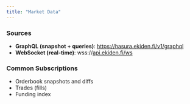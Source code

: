 ```yaml
---
title: "Market Data"
---
```


### **Sources**

- **GraphQL (snapshot \+ queries)**: https://hasura.ekiden.fi/v1/graphql
- **WebSocket (real-time)**: wss://[api.ekiden.fi/ws](http://api.ekiden.fi/ws)

### **Common Subscriptions**

- Orderbook snapshots and diffs
- Trades (fills)
- Funding index